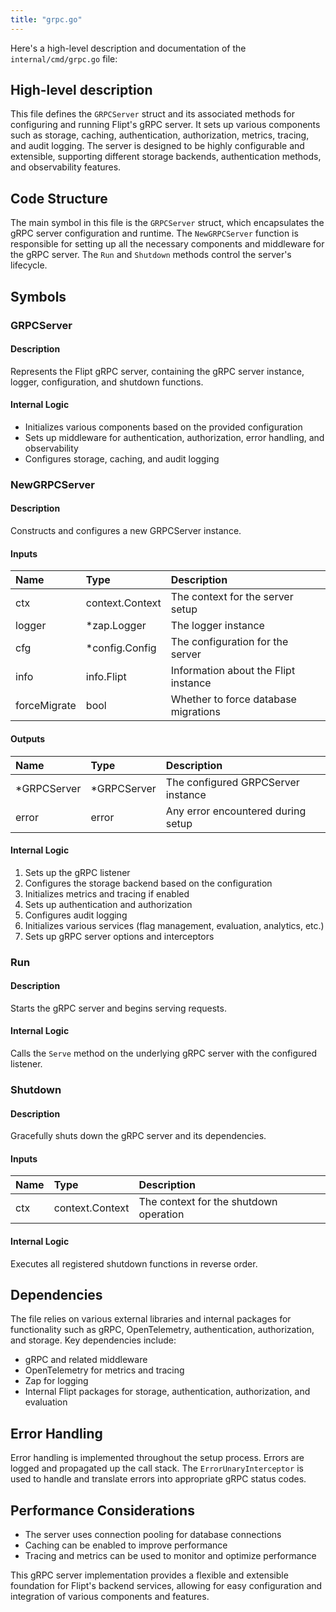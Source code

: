 ```yaml
---
title: "grpc.go"
---
```


Here's a high-level description and documentation of the `internal/cmd/grpc.go` file:

## High-level description

This file defines the `GRPCServer` struct and its associated methods for configuring and running Flipt's gRPC server. It sets up various components such as storage, caching, authentication, authorization, metrics, tracing, and audit logging. The server is designed to be highly configurable and extensible, supporting different storage backends, authentication methods, and observability features.

## Code Structure

The main symbol in this file is the `GRPCServer` struct, which encapsulates the gRPC server configuration and runtime. The `NewGRPCServer` function is responsible for setting up all the necessary components and middleware for the gRPC server. The `Run` and `Shutdown` methods control the server's lifecycle.

## Symbols

### GRPCServer
#### Description
Represents the Flipt gRPC server, containing the gRPC server instance, logger, configuration, and shutdown functions.

#### Internal Logic
- Initializes various components based on the provided configuration
- Sets up middleware for authentication, authorization, error handling, and observability
- Configures storage, caching, and audit logging

### NewGRPCServer
#### Description
Constructs and configures a new GRPCServer instance.

#### Inputs
| Name | Type | Description |
|:-----|:-----|:------------|
| ctx | context.Context | The context for the server setup |
| logger | *zap.Logger | The logger instance |
| cfg | *config.Config | The configuration for the server |
| info | info.Flipt | Information about the Flipt instance |
| forceMigrate | bool | Whether to force database migrations |

#### Outputs
| Name | Type | Description |
|:-----|:-----|:------------|
| *GRPCServer | *GRPCServer | The configured GRPCServer instance |
| error | error | Any error encountered during setup |

#### Internal Logic
1. Sets up the gRPC listener
2. Configures the storage backend based on the configuration
3. Initializes metrics and tracing if enabled
4. Sets up authentication and authorization
5. Configures audit logging
6. Initializes various services (flag management, evaluation, analytics, etc.)
7. Sets up gRPC server options and interceptors

### Run
#### Description
Starts the gRPC server and begins serving requests.

#### Internal Logic
Calls the `Serve` method on the underlying gRPC server with the configured listener.

### Shutdown
#### Description
Gracefully shuts down the gRPC server and its dependencies.

#### Inputs
| Name | Type | Description |
|:-----|:-----|:------------|
| ctx | context.Context | The context for the shutdown operation |

#### Internal Logic
Executes all registered shutdown functions in reverse order.

## Dependencies
The file relies on various external libraries and internal packages for functionality such as gRPC, OpenTelemetry, authentication, authorization, and storage. Key dependencies include:
- gRPC and related middleware
- OpenTelemetry for metrics and tracing
- Zap for logging
- Internal Flipt packages for storage, authentication, authorization, and evaluation

## Error Handling
Error handling is implemented throughout the setup process. Errors are logged and propagated up the call stack. The `ErrorUnaryInterceptor` is used to handle and translate errors into appropriate gRPC status codes.

## Performance Considerations
- The server uses connection pooling for database connections
- Caching can be enabled to improve performance
- Tracing and metrics can be used to monitor and optimize performance

This gRPC server implementation provides a flexible and extensible foundation for Flipt's backend services, allowing for easy configuration and integration of various components and features.
